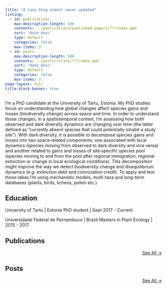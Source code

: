 ```yaml
---
title: "A lazy blog almost never updated"
listing:
  - id: publications	
    max-description-length: 500
    contents: ../publications/published-papers/**/index.qmd
    sort: "date desc"
    type: default
    categories: false
    max-items: 3
  - id: posts
    max-description-length: 500
    contents: ../posts/rstats/**/index.qmd
    sort: "date desc"
    type: default
    categories: false
    max-items: 3
page-layout: full
title-block-banner: true
---
```


I'm a PhD candidate at the University of Tartu, Estonia. My PhD studies focus on understanding how global changes affect species gains and losses (biodiversity change) across space and time. In order to understand those changes, in a spatiotemporal context, I'm assessing how both observed and dark diversity dynamics are changing over time (the latter defined as "currently absent species that could potentially inhabit a study site"). With dark diversity, it is possible to decompose species gains and losses into two space‐related components: one associated with local dynamics (species moving from observed to dark diversity and vice versa) and another related to gains and losses of site‐specific species pool (species moving to and from the pool after regional immigration, regional extinction or change in local ecological conditions). This decomposition might improve the way we detect biodiversity change and disequilibrium dynamics (e.g. extinction debt and colonization credit). To apply and test those ideas I'm using mechanistic models, multi-taxa and long-term databases (plants, birds, lichens, pollen etc.).

## Education

University of Tartu \| Estonia PhD student \| Sept 2017 - Current

Universidade Federal de Pernambuco \| Brazil Masters in Plant Ecology \| 2015 - 2017

## Publications

::: {#publications}
:::

::: {style="text-align: right"}
[See All →](../publications)
:::

## Posts

::: {#posts}
:::

::: {style="text-align: right"}
[See All →](../posts)
:::
